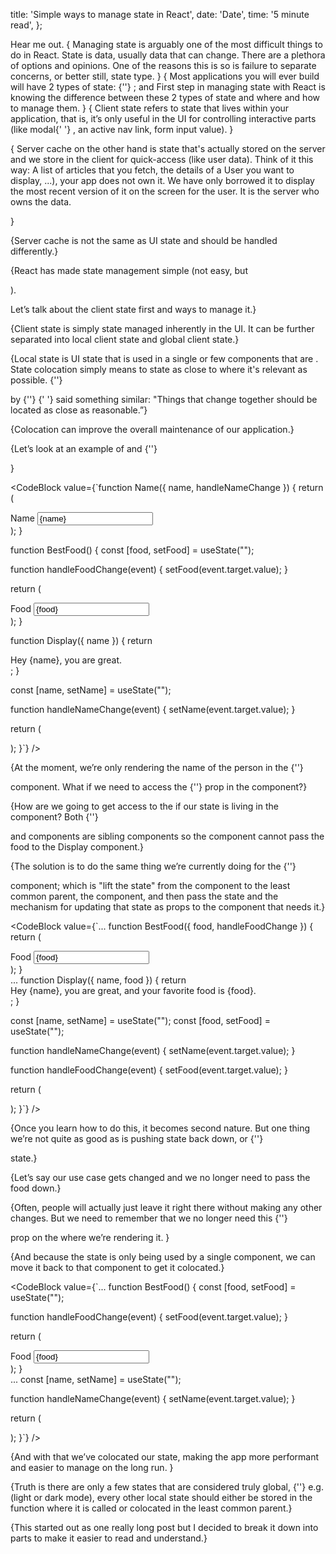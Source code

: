   title: 'Simple ways to manage state in React',
  date: 'Date',
  time: '5 minute read',
};

<InfoNote note="TL:DR React is a state management library." />

<Text>Hear me out.</Text>
{
  <Text>
    Managing state is arguably one of the most difficult things to do in React.
    State is data, usually data that can change. There are a plethora of options
    and opinions. One of the reasons this is so is failure to separate concerns,
    or better still, state type.
  </Text>
}
{
  <Text>
    Most applications you will ever build will have 2 types of state: {''}
    <QuoteText quote="client/application state" />; and <QuoteText quote="server cache." />
    First step in managing state with React is knowing the difference between
    these 2 types of state and where and how to manage them.
  </Text>
}
{
  <Text>
    Client state refers to state that lives within your application, that is,
    it’s only useful in the UI for controlling interactive parts (like modal{' '}
    <QuoteText quote="isOpenstate" />, an active nav link, form input value).
  </Text>
}

{<Text> Server cache on the other hand is state that's actually stored on the
server and we store in the client for quick-access (like user data). Think of it
this way: A list of articles that you fetch, the details of a User you want to
display, ...), your app does not own it. We have only borrowed it to display the
most recent version of it on the screen for the user. It is the server who owns
the data.

</Text>
}

{<Text>Server cache is not the same as UI state and should be handled
differently.</Text>}

{<Text>React has made state management simple (not easy, but

<ItalicizedText text=" plain and basic enough to understand" /> ).

Let’s talk about the client state first and ways to manage it.</Text>}

<AnchorTag text="Client state" href="client-state" />

{<Text>Client state is simply state managed inherently in the UI. It can be
further separated into local client state and global client state.</Text>}

{<Text>Local state is UI state that is used in a single or few components that
are <QuoteText quote="colocated"/>. State colocation simply means to state as
close to where it's relevant as possible. {''}

<ExternalUrl href="https://kentcdodds.com/blog/colocation" text="See this article" /> by {''}
<ExternalUrl
  text="Kent C Dodds."
  href="https://twitter.com/kentcdodds/"
/> <ExternalUrl href="https://twitter.com/dan_abramov/" text="Dan Abramov" />{' '}
said something similar: "Things that change together should be located as close
as reasonable.”</Text>}

{<Text>Colocation can improve the overall maintenance of our
application.</Text>}

{<Text>Let’s look at an example of <QuoteText quote='colocating'/> and {''}

<QuoteText quote='lifting state.'/> </Text>}

<CodeBlock
  value={`function Name({ name, handleNameChange }) {
  return (
    <div>
      <label>Name</label>
      <input value={name} onChange={handleNameChange} />
    </div>
  );
}
  
function BestFood() {
  const [food, setFood] = useState("");
  
  function handleFoodChange(event) {
    setFood(event.target.value);
  }
  
  return (
    <div>
      <label>Food</label>
      <input value={food} onChange={handleFoodChange} />
    </div>
  );
}
  
function Display({ name }) {
  return <div>Hey {name}, you are great.</div>;
}
  
  const [name, setName] = useState("");
  
  function handleNameChange(event) {
    setName(event.target.value);
  }
  
  return (
    <div className="App">
      <Name name={name} handleNameChange={handleNameChange} />
      <BestFood />
      <Display name={name} />
    </div>
  );
}`}
/>

{<Text>At the moment, we’re only rendering the name of the person in the {''}

<QuoteText quote='app'/> component. What if we need to access the {''}
<QuoteText quote='food'/> prop in the <QuoteText quote='app'/>
component?</Text>}

{<Text>How are we going to get access to the <QuoteText quote='food'/> if our
state is living in the <QuoteText quote='Bestfood'/> component? Both {''}

<QuoteText quote='Bestfood'/> and <QuoteText quote='Display'/> components are
sibling components so the <QuoteText quote='BestFood'/> component cannot pass
the food to the Display component.</Text>}

{<Text>The solution is to do the same thing we’re currently doing for the {''}

<QuoteText quote='Name'/> component; which is "lift the <QuoteText quote='food' /> state" from the <QuoteText quote='BestFood'/> component to the least common parent, the <QuoteText quote='App'/> component, and then
pass the <QuoteText quote='food' /> state and the mechanism for updating that state as props to the
component that needs it.</Text>}

<CodeBlock
  value={`...
function BestFood({ food, handleFoodChange }) {
  return (
    <div>
      <label>Food</label>
      <input value={food} onChange={handleFoodChange} />
      </div>
  );
}  
...
function Display({ name, food }) {
  return <div>Hey {name}, you are great, and your favorite food is {food}.</div>;
}
  
  const [name, setName] = useState("");
  const [food, setFood] = useState("");
  
  function handleNameChange(event) {
    setName(event.target.value);
  }
  
  function handleFoodChange(event) {
    setFood(event.target.value);
  }
  
  return (
    <div className="App">
      <Name name={name} handleNameChange={handleNameChange} />
      <BestFood food={food} handleFoodChange={handleFoodChange} />
      <Display name={name} food={food} />
    </div>
  );
}`}
/>

{<Text>Once you learn how to do this, it becomes second nature. But one thing
we’re not quite as good as is pushing state back down, or {''}

<QuoteText quote='colocating'/> state.</Text>}

{<Text>Let’s say our <QuoteText quote='Display'/> use case gets changed and we
no longer need to pass the food down.</Text>}

{<Text>Often, people will actually just leave it right there without making any
other changes. But we need to remember that we no longer need this {''}

<QuoteText quote='food' /> prop on the <QuoteText quote='Display' /> where we’re
rendering it. </Text>}

{<Text>And because the <QuoteText quote='food' /> state is only being used by a
single component, we can move it back to that component to get it
colocated.</Text>}

<CodeBlock
  value={`...
function BestFood() {
  const [food, setFood] = useState("");
      
  function handleFoodChange(event) {
    setFood(event.target.value);
  }
  
  return (
    <div>
      <label>Food</label>
      <input value={food} onChange={handleFoodChange} />
    </div>
  );
}  
...
  const [name, setName] = useState("");
  
  function handleNameChange(event) {
    setName(event.target.value);
  }
  
  return (
    <div className="App">
      <Name name={name} handleNameChange={handleNameChange} />
      <BestFood />
      <Display name={name} />
    </div>
  );
}`}
/>

<AnchorTag text="Conclusion" href="conclusion" />

{<Text>And with that we’ve colocated our state, making the app more performant
and easier to manage on the long run. </Text>}

{<Text>Truth is there are only a few states that are considered truly global,
{''} e.g. <QuoteText quote='theme' /> (light or dark mode), every other local
state should either be stored in the function where it is called or colocated in
the least common parent.</Text>}

{<Text>This started out as one really long post but I decided to break it down
into parts to make it easier to read and understand.</Text>}

<LocalLink text="Check out the second part here." href="/" />

